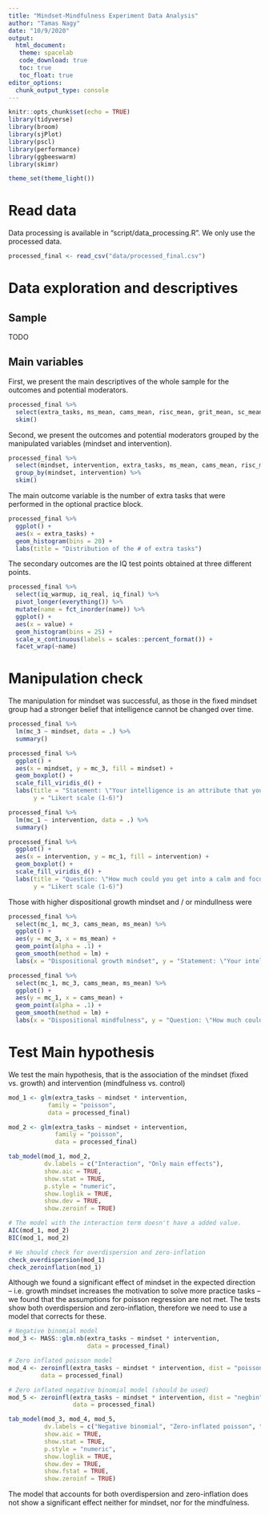 ```yaml
---
title: "Mindset-Mindfulness Experiment Data Analysis"
author: "Tamas Nagy"
date: "10/9/2020"
output: 
  html_document:
   theme: spacelab
   code_download: true
   toc: true
   toc_float: true
editor_options: 
  chunk_output_type: console
---
```


```r
knitr::opts_chunk$set(echo = TRUE)
library(tidyverse)
library(broom)
library(sjPlot)
library(pscl)
library(performance)
library(ggbeeswarm)
library(skimr)

theme_set(theme_light())
```

# Read data

Data processing is available in "script/data\_processing.R". We only use the processed data.

```r
processed_final <- read_csv("data/processed_final.csv")

```

# Data exploration and descriptives

## Sample

TODO

## Main variables

First, we present the main descriptives of the whole sample for the outcomes and potential moderators.

```r
processed_final %>% 
  select(extra_tasks, ms_mean, cams_mean, risc_mean, grit_mean, sc_mean, se_mean, iq_final:iq_warmup, out_1:out_3) %>% 
  skim()
```

Second, we present the outcomes and potential moderators grouped by the manipulated variables (mindset and intervention).

```r
processed_final %>% 
  select(mindset, intervention, extra_tasks, ms_mean, cams_mean, risc_mean, grit_mean, sc_mean, se_mean, iq_final:iq_warmup, out_1:out_3) %>% 
  group_by(mindset, intervention) %>% 
  skim()
```

The main outcome variable is the number of extra tasks that were performed in the optional practice block.

```r
processed_final %>% 
  ggplot() +
  aes(x = extra_tasks) +
  geom_histogram(bins = 20) +
  labs(title = "Distribution of the # of extra tasks")
```

The secondary outcomes are the IQ test points obtained at three different points.

```r
processed_final %>% 
  select(iq_warmup, iq_real, iq_final) %>% 
  pivot_longer(everything()) %>% 
  mutate(name = fct_inorder(name)) %>% 
  ggplot() +
  aes(x = value) +
  geom_histogram(bins = 25) +
  scale_x_continuous(labels = scales::percent_format()) +
  facet_wrap(~name)
```

# Manipulation check

The manipulation for mindset was successful, as those in the fixed mindset group had a stronger belief that intelligence cannot be changed over time.

```r

processed_final %>% 
  lm(mc_3 ~ mindset, data = .) %>% 
  summary()

processed_final %>% 
  ggplot() +
  aes(x = mindset, y = mc_3, fill = mindset) +
  geom_boxplot() +
  scale_fill_viridis_d() +
  labs(title = "Statement: \"Your intelligence is an attribute that you cannot change over time\"",
       y = "Likert scale (1-6)")
```

```r

processed_final %>% 
  lm(mc_1 ~ intervention, data = .) %>% 
  summary()

processed_final %>% 
  ggplot() +
  aes(x = intervention, y = mc_1, fill = intervention) +
  geom_boxplot() +
  scale_fill_viridis_d() +
  labs(title = "Question: \"How much could you get into a calm and focused state of mind?\"",
       y = "Likert scale (1-6)")

```

Those with higher dispositional growth mindset and / or mindullness were

```r
processed_final %>% 
  select(mc_1, mc_3, cams_mean, ms_mean) %>%
  ggplot() +
  aes(y = mc_3, x = ms_mean) +
  geom_point(alpha = .1) +
  geom_smooth(method = lm) +
  labs(x = "Dispositional growth mindset", y = "Statement: \"Your intelligence is an attribute that you cannot change over time\"")

```

```r
processed_final %>% 
  select(mc_1, mc_3, cams_mean, ms_mean) %>%
  ggplot() +
  aes(y = mc_1, x = cams_mean) +
  geom_point(alpha = .1) +
  geom_smooth(method = lm) +
  labs(x = "Dispositional mindfulness", y = "Question: \"How much could you get into a calm and focused state of mind?\"")
```

# Test Main hypothesis

We test the main hypothesis, that is the association of the mindset (fixed vs. growth) and intervention (mindfulness vs. control)

```r
mod_1 <- glm(extra_tasks ~ mindset * intervention, 
           family = "poisson", 
           data = processed_final)

mod_2 <- glm(extra_tasks ~ mindset + intervention, 
             family = "poisson",
             data = processed_final)

tab_model(mod_1, mod_2, 
          dv.labels = c("Interaction", "Only main effects"),
          show.aic = TRUE, 
          show.stat = TRUE, 
          p.style = "numeric", 
          show.loglik = TRUE, 
          show.dev = TRUE, 
          show.zeroinf = TRUE)

# The model with the interaction term doesn't have a added value.
AIC(mod_1, mod_2)
BIC(mod_1, mod_2)

# We should check for overdispersion and zero-inflation
check_overdispersion(mod_1)
check_zeroinflation(mod_1)

```

Although we found a significant effect of mindset in the expected direction -- i.e. growth mindset increases the motivation to solve more practice tasks -- we found that the assumptions for poisson regression are not met. The tests show both overdispersion and zero-inflation, therefore we need to use a model that corrects for these.

```r
# Negative binomial model
mod_3 <- MASS::glm.nb(extra_tasks ~ mindset * intervention,
                      data = processed_final)

# Zero inflated poisson model
mod_4 <- zeroinfl(extra_tasks ~ mindset * intervention, dist = "poisson",
         data = processed_final) 

# Zero inflated negative binomial model (should be used)
mod_5 <- zeroinfl(extra_tasks ~ mindset * intervention, dist = "negbin",
                  data = processed_final)

tab_model(mod_3, mod_4, mod_5, 
          dv.labels = c("Negative binomial", "Zero-inflated poisson", "Zero-inflated negative binomial"),
          show.aic = TRUE, 
          show.stat = TRUE, 
          p.style = "numeric", 
          show.loglik = TRUE,
          show.dev = TRUE, 
          show.fstat = TRUE,
          show.zeroinf = TRUE)
```

The model that accounts for both overdispersion and zero-inflation does not show a significant effect neither for mindset, nor for the mindfulness.
